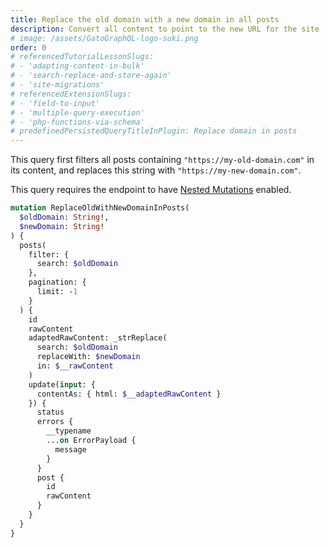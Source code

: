 ```yaml
---
title: Replace the old domain with a new domain in all posts
description: Convert all content to point to the new URL for the site
# image: /assets/GatoGraphQL-logo-suki.png
order: 0
# referencedTutorialLessonSlugs:
# - 'adapting-content-in-bulk'
# - 'search-replace-and-store-again'
# - 'site-migrations'
# referencedExtensionSlugs:
# - 'field-to-input'
# - 'multiple-query-execution'
# - 'php-functions-via-schema'
# predefinedPersistedQueryTitleInPlugin: Replace domain in posts
---
```


This query first filters all posts containing `"https://my-old-domain.com"` in its content, and replaces this string with `"https://my-new-domain.com"`.

<Banner type='important'>

This query requires the endpoint to have [Nested Mutations](/guides/schema/using-nested-mutations/) enabled.

</Banner>

```graphql
mutation ReplaceOldWithNewDomainInPosts(
  $oldDomain: String!,
  $newDomain: String!
) {
  posts(
    filter: {
      search: $oldDomain
    },
    pagination: {
      limit: -1
    }
  ) {
    id
    rawContent
    adaptedRawContent: _strReplace(
      search: $oldDomain
      replaceWith: $newDomain
      in: $__rawContent
    )
    update(input: {
      contentAs: { html: $__adaptedRawContent }
    }) {
      status
      errors {
        __typename
        ...on ErrorPayload {
          message
        }
      }
      post {
        id
        rawContent
      }
    }
  }
}
```
